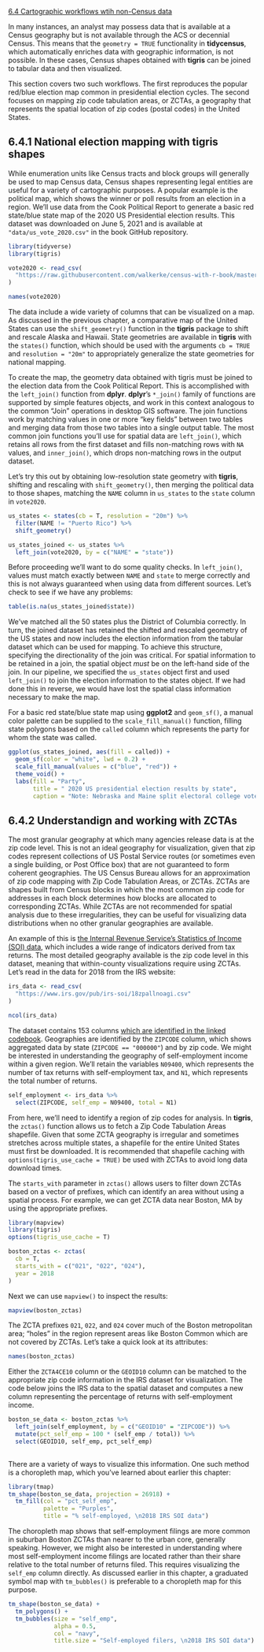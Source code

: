 [6.4 Cartographic workflows wtih non-Census data](https://walker-data.com/census-r/mapping-census-data-with-r.html#cartographic-workflows-with-non-census-data)

In many instances, an analyst may possess data that is available at a Census 
geography but is not available through the ACS or decennial Census. 
This means that the `geometry = TRUE` functionality in **tidycensus**, which 
automatically enriches data with geographic information, is not possible. 
In these cases, Census shapes obtained with **tigris** can be joined to tabular data 
and then visualized.

This section covers two such workflows. The first reproduces the popular 
red/blue election map common in presidential election cycles. 
The second focuses on mapping zip code tabulation areas, or ZCTAs, a geography 
that represents the spatial location of zip codes (postal codes) in the United States.

## 6.4.1 National election mapping with tigris shapes
While enumeration units like Census tracts and block groups will generally be 
used to map Census data, Census shapes representing legal entities are useful 
for a variety of cartographic purposes. A popular example is the political map, 
which shows the winner or poll results from an election in a region. 
We’ll use data from the Cook Political Report to generate a basic red state/blue 
state map of the 2020 US Presidential election results. 
This dataset was downloaded on June 5, 2021 and is available at 
`"data/us_vote_2020.csv"` in the book GitHub repository.

```r
library(tidyverse)
library(tigris)

vote2020 <- read_csv(
  "https://raw.githubusercontent.com/walkerke/census-with-r-book/master/data/us_vote_2020.csv"
)

names(vote2020)
```
The data include a wide variety of columns that can be visualized on a map. 
As discussed in the previous chapter, a comparative map of the United States 
can use the `shift_geometry()` function in the **tigris** package to shift and 
rescale Alaska and Hawaii. State geometries are available in **tigris** with the 
`states()` function, which should be used with the arguments `cb = TRUE` and 
`resolution = "20m"` to appropriately generalize the state geometries for national mapping.

To create the map, the geometry data obtained with tigris must be joined to the 
election data from the Cook Political Report. This is accomplished with the 
`left_join()` function from **dplyr**. **dplyr**’s `*_join()` family of functions are 
supported by simple features objects, and work in this context analogous to the
common “Join” operations in desktop GIS software. The join functions work by
matching values in one or more “key fields” between two tables and merging data
from those two tables into a single output table. The most common join functions
you’ll use for spatial data are `left_join()`, which retains all rows from the
first dataset and fills non-matching rows with `NA` values, and `inner_join()`,
which drops non-matching rows in the output dataset.

Let’s try this out by obtaining low-resolution state geometry with **tigris**,
shifting and rescaling with `shift_geometry()`, then merging the political data
to those shapes, matching the `NAME` column in `us_states` to the `state` 
column in `vote2020`.

```r
us_states <- states(cb = T, resolution = "20m") %>% 
  filter(NAME != "Puerto Rico") %>% 
  shift_geometry()

us_states_joined <- us_states %>% 
  left_join(vote2020, by = c("NAME" = "state"))
```
Before proceeding we’ll want to do some quality checks. 
In `left_join()`, values must match exactly between `NAME` and `state` to merge correctly
and this is not always guaranteed when using data from different sources. 
Let’s check to see if we have any problems:

```r
table(is.na(us_states_joined$state))
```
We’ve matched all the 50 states plus the District of Columbia correctly. 
In turn, the joined dataset has retained the shifted and rescaled geometry of 
the US states and now includes the election information from the tabular dataset
which can be used for mapping. To achieve this structure, specifying the
directionality of the join was critical. For spatial information to be retained
in a join, the spatial object _must_ be on the left-hand side of the join.
In our pipeline, we specified the `us_states` object first and used `left_join()`
to join the election information to the states object. If we had done this in
reverse, we would have lost the spatial class information necessary to make the map.

For a basic red state/blue state map using **ggplot2** and `geom_sf()`,
a manual color palette can be supplied to the `scale_fill_manual()` function,
filling state polygons based on the `called` column which represents the party
for whom the state was called.

```r
ggplot(us_states_joined, aes(fill = called)) +
  geom_sf(color = "white", lwd = 0.2) +
  scale_fill_manual(values = c("blue", "red")) +
  theme_void() +
  labs(fill = "Party",
       title = " 2020 US presidential election results by state",
       caption = "Note: Nebraska and Maine split electoral college votes by congressional district")
```
## 6.4.2 Understandign and working with ZCTAs
The most granular geography at which many agencies release data is at the zip code level. 
This is not an ideal geography for visualization, given that zip codes represent collections 
of US Postal Service routes (or sometimes even a single building, or Post Office box) 
that are not guaranteed to form coherent geographies. The US Census Bureau allows for an 
approximation of zip code mapping with Zip Code Tabulation Areas, or ZCTAs. 
ZCTAs are shapes built from Census blocks in which the most common zip code for addresses 
in each block determines how blocks are allocated to corresponding ZCTAs. 
While ZCTAs are not recommended for spatial analysis due to these irregularities, 
they can be useful for visualizing data distributions when no other granular geographies are available.

An example of this is [the Internal Revenue Service’s Statistics of Income (SOI) data](https://www.irs.gov/statistics/soi-tax-stats-individual-income-tax-statistics-2018-zip-code-data-soi), 
which includes a wide range of indicators derived from tax returns. The most detailed 
geography available is the zip code level in this dataset, meaning that within-county 
visualizations require using ZCTAs. Let’s read in the data for 2018 from the IRS website:

```r
irs_data <- read_csv(
  "https://www.irs.gov/pub/irs-soi/18zpallnoagi.csv"
)

ncol(irs_data)
```
The dataset contains 153 columns [which are identified in the linked codebook](https://www.irs.gov/pub/irs-soi/18zpdoc.docx). 
Geographies are identified by the `ZIPCODE` column, which shows aggregated data by
state (`ZIPCODE == "000000"`) and by zip code. We might be interested in understanding
the geography of self-employment income within a given region. 
We’ll retain the variables `N09400`, which represents the number of tax returns 
with self-employment tax, and `N1`, which represents the total number of returns.

```r
self_employment <- irs_data %>% 
  select(ZIPCODE, self_emp = N09400, total = N1)
```

From here, we’ll need to identify a region of zip codes for analysis. 
In **tigris**, the `zctas()` function allows us to fetch a Zip Code Tabulation Areas shapefile. 
Given that some ZCTA geography is irregular and sometimes stretches across multiple states, 
a shapefile for the entire United States must first be downloaded. 
It is recommended that shapefile caching with `options(tigris_use_cache = TRUE)` 
be used with ZCTAs to avoid long data download times.

The `starts_with` parameter in `zctas()` allows users to filter down 
ZCTAs based on a vector of prefixes, which can identify an area without using a 
spatial process. For example,  we can get ZCTA data near Boston, MA by using the
appropriate prefixes.

```r
library(mapview)
library(tigris)
options(tigris_use_cache = T)

boston_zctas <- zctas(
  cb = T,
  starts_with = c("021", "022", "024"),
  year = 2018
)
```

Next we can use `mapview()` to inspect the results:

```r
mapview(boston_zctas)
```
The ZCTA prefixes `021`, `022`, and `024` cover much of the Boston metropolitan
area; "holes" in the region represent areas like Boston Common which are not
covered by ZCTAs. Let's take a quick look at its attributes:

```r
names(boston_zctas)
```

Either the `ZCTA4CE10` column or the `GEOID10` column can be matched to the 
appropriate zip code information in the IRS dataset for visualization. 
The code below joins the IRS data to the spatial dataset and computes a new 
column representing the percentage of returns with self-employment income.

```r
boston_se_data <- boston_zctas %>% 
  left_join(self_employment, by = c("GEOID10" = "ZIPCODE")) %>% 
  mutate(pct_self_emp = 100 * (self_emp / total)) %>% 
  select(GEOID10, self_emp, pct_self_emp)
  
```
There are a variety of ways to visualize this information. 
One such method is a choropleth map, which you’ve learned about earlier this chapter:

```r
library(tmap)
tm_shape(boston_se_data, projection = 26918) +
  tm_fill(col = "pct_self_emp",
          palette = "Purples",
          title = "% self-employed, \n2018 IRS SOI data")
```
The choropleth map shows that self-employment filings are more common in 
suburban Boston ZCTAs than nearer to the urban core, generally speaking. 
However, we might also be interested in understanding where most self-employment 
income filings are located rather than their share relative to the total number 
of returns filed. This requires visualizing the `self_emp` column directly. 
As discussed earlier in this chapter, a graduated symbol map with `tm_bubbles()` 
is preferable to a choropleth map for this purpose.

```r
tm_shape(boston_se_data) +
  tm_polygons() +
  tm_bubbles(size = "self_emp",
             alpha = 0.5,
             col = "navy",
             title.size = "Self-employed filers, \n2018 IRS SOI data")
```









